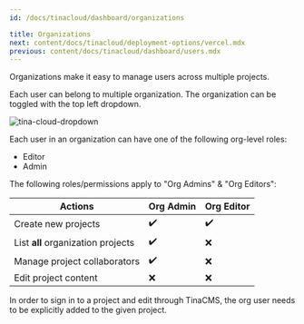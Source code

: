 ```yaml
---
id: /docs/tinacloud/dashboard/organizations

title: Organizations
next: content/docs/tinacloud/deployment-options/vercel.mdx
previous: content/docs/tinacloud/dashboard/users.mdx
---
```


Organizations make it easy to manage users across multiple projects.

Each user can belong to multiple organization. The organization can be toggled with the top left dropdown.

![tina-cloud-dropdown](/img/docs/tina-cloud/orgs.png)

Each user in an organization can have one of the following org-level roles:

- Editor
- Admin

The following roles/permissions apply to "Org Admins" & "Org Editors":

| Actions                            | Org Admin | Org Editor |
| ---------------------------------- | --------- | ---------- |
| Create new projects                | ✔️        | ✔️         |
| List **all** organization projects | ✔️        | ❌         |
| Manage project collaborators       | ✔️        | ❌         |
| Edit project content               | ❌        | ❌         |

In order to sign in to a project and edit through TinaCMS, the org user needs to be explicitly added to the given project.
